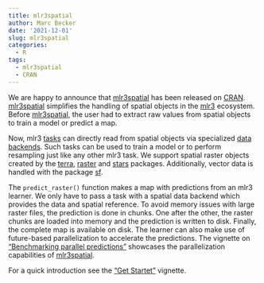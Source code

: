 ```yaml
---
title: mlr3spatial
author: Marc Becker
date: '2021-12-01'
slug: mlr3spatial
categories:
  - R
tags:
  - mlr3spatial
  - CRAN
---
```


We are happy to announce that [mlr3spatial](https://mlr3spatial.mlr-org.com/) has been released on [CRAN](https://cran.r-project.org/web/packages/mlr3spatial/index.html). 
[mlr3spatial](https://mlr3spatial.mlr-org.com/) simplifies the handling of spatial objects in the [mlr3](https://github.com/mlr-org) ecosystem.
Before [mlr3spatial](https://mlr3spatial.mlr-org.com/), the user had to extract raw values from spatial objects to train a model or predict a map.

Now, mlr3 [tasks](https://mlr3.mlr-org.com/reference/Task.html) can directly read from spatial objects via specialized [data backends](https://mlr3.mlr-org.com/reference/DataBackend.html).
Such tasks can be used to train a model or to perform resampling just like any other mlr3 task.
We support spatial raster objects created by the [terra](https://CRAN.R-project.org/package=terra), [raster](https://CRAN.R-project.org/package=raster) and [stars](https://CRAN.R-project.org/package=stars) packages.
Additionally, vector data is handled with the package [sf](https://CRAN.R-project.org/package=sf).

The `predict_raster()` function makes a map with predictions from an mlr3 learner.
We only have to pass a task with a spatial data backend which provides the data and spatial reference.
To avoid memory issues with large raster files, the prediction is done in chunks.
One after the other, the raster chunks are loaded into memory and the prediction is written to disk.
Finally, the complete map is available on disk. 
The learner can also make use of future-based parallelization to accelerate the predictions.
The vignette on [“Benchmarking parallel predictions”](https://mlr3spatial.mlr-org.com/articles/benchmark.html) showcases the parallelization capabilities of [mlr3spatial](https://mlr3spatial.mlr-org.com/).

For a quick introduction see the ["Get Startet"](https://mlr3spatial.mlr-org.com/articles/mlr3spatial.html) vignette. 
